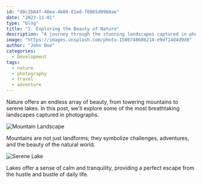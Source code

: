 ```yaml
---
id: "d0c2b84f-40ea-4b00-81ed-70865d0960ae"
date: "2023-11-01"
type: "blog"
title: "1. Exploring the Beauty of Nature"
description: "A journey through the stunning landscapes captured in photographs."
image: "https://images.unsplash.com/photo-1506748686214-e9df14d4d9d0"
author: "John Doe"
categories:
  - Development
tags:
  - nature
  - photography
  - travel
  - adventure
---
```


Nature offers an endless array of beauty, from towering mountains to serene lakes. In this post, we'll explore some of the most breathtaking landscapes captured in photographs.

![Mountain Landscape](https://images.unsplash.com/photo-1506748686214-e9df14d4d9d0)

Mountains are not just landforms; they symbolize challenges, adventures, and the beauty of the natural world.

![Serene Lake](https://images.unsplash.com/photo-1501785888041-af3ef285b470)

Lakes offer a sense of calm and tranquility, providing a perfect escape from the hustle and bustle of daily life.
